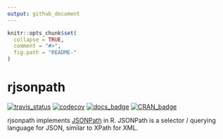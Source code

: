 ```yaml
---
output: github_document
---
```


<!-- README.md is generated from README.Rmd. Please edit that file -->

```r
knitr::opts_chunk$set(
  collapse = TRUE,
  comment = "#>",
  fig.path = "README-"
)
```

# rjsonpath
[![travis_status](https://travis-ci.org/blmoore/rjsonpath.svg?branch=master)](https://travis-ci.org/blmoore/rjsonpath)
[![codecov](https://codecov.io/gh/blmoore/rjsonpath/branch/master/graph/badge.svg)](https://codecov.io/gh/blmoore/rjsonpath)
[![docs_badge](https://img.shields.io/badge/docs-latest-blue.svg)](http://blm.io/rjsonpath)
[![CRAN_badge](http://www.r-pkg.org/badges/version/rjsonpath)](https://cran.r-project.org/package=rjsonpath)

rjsonpath implements [JSONPath](http://goessner.net/articles/JsonPath/) in R. JSONPath is a 
selector / querying language for JSON, similar to XPath for XML.

